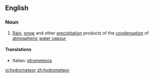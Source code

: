 ==English==

===Noun===
{{en-noun}}

# [[rain|Rain]], [[snow]] and other [[precipitation]] products of the [[condensation]] of [[atmospheric]] [[water vapour]]

====Translations====
{{top}}
*Italian: [[idrometeora]] {{f}}
{{mid}}

{{bottom}}

[[vi:hydrometeor]]
[[zh:hydrometeor]]